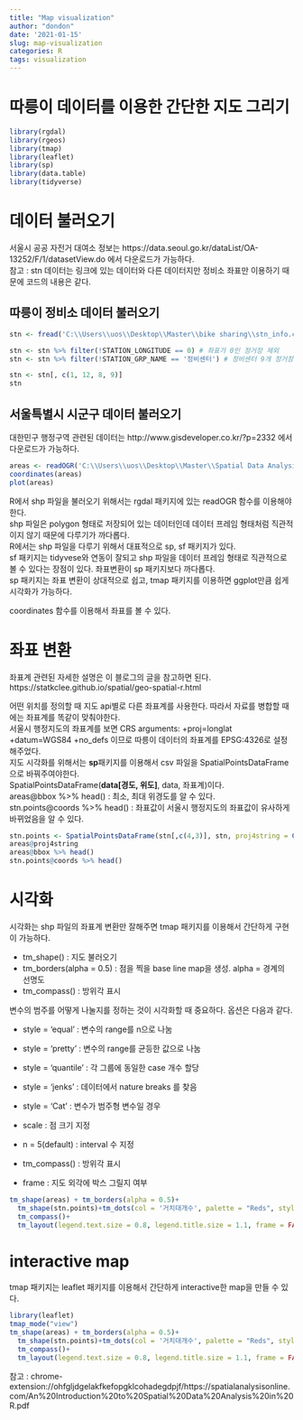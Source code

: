 ```yaml
---
title: "Map visualization"
author: "dondon"
date: '2021-01-15'
slug: map-visualization
categories: R
tags: visualization
---
```


# 따릉이 데이터를 이용한 간단한 지도 그리기

```r
library(rgdal)
library(rgeos)
library(tmap)
library(leaflet)
library(sp)
library(data.table)
library(tidyverse)
```



# 데이터 불러오기 

서울시 공공 자전거 대여소 정보는 https://data.seoul.go.kr/dataList/OA-13252/F/1/datasetView.do 에서 다운로드가 가능하다.\
참고 : stn 데이터는 링크에 있는 데이터와 다른 데이터지만 정비소 좌표만 이용하기 때문에 코드의 내용은 같다. 

## 따릉이 정비소 데이터 불러오기 

```r
stn <- fread('C:\\Users\\uos\\Desktop\\Master\\bike sharing\\stn_info.csv', encoding = 'UTF-8')

stn <- stn %>% filter(!STATION_LONGITUDE == 0) # 좌표가 0인 정거장 제외 
stn <- stn %>% filter(!STATION_GRP_NAME == '정비센터') # 정비센터 9개 정거장 제외 
```


```r
stn <- stn[, c(1, 12, 8, 9)]
stn
```


## 서울특별시 시군구 데이터 불러오기 

대한민구 행정구역 관련된 데이터는 http://www.gisdeveloper.co.kr/?p=2332 에서 다운로드가 가능하다. 
```r
areas <- readOGR('C:\\Users\\uos\\Desktop\\Master\\Spatial Data Analysis\\서울시군구\\TL_SCCO_SIG_W.shp', encoding = 'utf-8')
coordinates(areas)
plot(areas)
```

R에서 shp 파일을 불러오기 위해서는 rgdal 패키지에 있는 readOGR 함수를 이용해야한다. \
shp 파일은 polygon 형태로 저장되어 있는 데이터인데 데이터 프레임 형태처럼 직관적이지 않기 때문에 다루기가 까다롭다. \
R에서는 shp 파일을 다루기 위해서 대표적으로 sp, sf 패키지가 있다. \
sf 패키지는 tidyvese와 연동이 잘되고 shp 파일을 데이터 프레임 형태로 직관적으로 볼 수 있다는 장점이 있다. 좌표변환이 sp 패키지보다 까다롭다. \
sp 패키지는 좌표 변환이 상대적으로 쉽고, tmap 패키지를 이용하면 ggplot만큼 쉽게 시각화가 가능하다. \

coordinates 함수를 이용해서 좌표를 볼 수 있다. 


# 좌표 변환 
좌표계 관련된 자세한 설명은 이 블로그의 글을 참고하면 된다. \
https://statkclee.github.io/spatial/geo-spatial-r.html


어떤 위치를 정의할 때 지도 api별로 다른 좌표계를 사용한다. 따라서 자료를 병합할 때에는 좌표계를 똑같이 맞춰야한다. \
서울시 행정지도의 좌표계를 보면 CRS arguments: +proj=longlat +datum=WGS84 +no_defs 이므로 따릉이 데이터의 좌표계를 EPSG:4326로 설정해주었다. \
지도 시각화를 위해서는 **sp**패키지를 이용해서 csv 파일을 SpatialPointsDataFrame으로 바꿔주여야한다. \
SpatialPointsDataFrame(**data[경도, 위도]**, data, 좌표계)이다. \
areas@bbox %>% head() : 최소, 최대 위경도를 알 수 있다. \
stn.points@coords %>% head() : 좌표값이 서울시 행정지도의 좌표값이 유사하게 바뀌었음을 알 수 있다. 

```r
stn.points <- SpatialPointsDataFrame(stn[,c(4,3)], stn, proj4string = CRS("+init=EPSG:4326"))
areas@proj4string
areas@bbox %>% head()
stn.points@coords %>% head()
```

# 시각화 
시각화는 shp 파일의 좌표계 변환만 잘해주면 tmap 패키지를 이용해서 간단하게 구현이 가능하다. \

* tm_shape() : 지도 불러오기 
* tm_borders(alpha = 0.5) : 점을 찍을 base line map을 생성. alpha = 경계의 선명도
* tm_compass() : 방위각 표시

변수의 범주를 어떻게 나눌지를 정하는 것이 시각화할 때 중요하다. 
옵션은 다음과 같다. 

* style = 'equal' : 변수의 range를 n으로 나눔
* style = 'pretty' : 변수의 range를 균등한 값으로 나눔
* style = 'quantile' : 각 그룹에 동일한 case 개수 할당 
* style = 'jenks' : 데이터에서 nature breaks 를 찾음 
* style = 'Cat' : 변수가  범주형 변수일 경우 


* scale : 점 크기 지정 
* n = 5(default) : interval 수 지정 
* tm_compass() : 방위각 표시 
* frame : 지도 외각에 박스 그릴지 여부 

```r
tm_shape(areas) + tm_borders(alpha = 0.5)+
  tm_shape(stn.points)+tm_dots(col = '거치대개수', palette = "Reds", style = "quantile", scale = 2.5) + 
  tm_compass()+
  tm_layout(legend.text.size = 0.8, legend.title.size = 1.1, frame = FALSE)
```


# interactive map 
tmap 패키지는 leaflet 패키지를 이용해서 간단하게 interactive한 map을 만들 수 있다.

```r
library(leaflet)
tmap_mode("view")
tm_shape(areas) + tm_borders(alpha = 0.5)+
  tm_shape(stn.points)+tm_dots(col = '거치대개수', palette = "Reds", style = "quantile", scale = 2.5) + 
  tm_compass()+
  tm_layout(legend.text.size = 0.8, legend.title.size = 1.1, frame = FALSE)
```



참고 : chrome-extension://ohfgljdgelakfkefopgklcohadegdpjf/https://spatialanalysisonline.com/An%20Introduction%20to%20Spatial%20Data%20Analysis%20in%20R.pdf